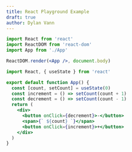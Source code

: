 ```yaml
---
title: React Playground Example
draft: true
author: Dylan Vann
---
```


<Playground>


```jsx filename=index.js main
import React from 'react'
import ReactDOM from 'react-dom'
import App from './App'

ReactDOM.render(<App />, document.body)
```

```jsx filename=App.js selected
import React, { useState } from 'react'

export default function App() {
  const [count, setCount] = useState(0)
  const increment = () => setCount(count + 1)
  const decrement = () => setCount(count - 1)
  return (
    <div>
      <button onClick={decrement}>-</button>
      <span>{` ${count} `}</span>
      <button onClick={increment}>+</button>
    </div>
  )
}
```

</Playground>

